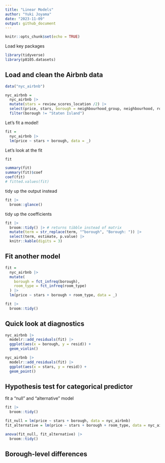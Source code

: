 ```yaml
---
title: "Linear Models"
author: "Yuki Joyama"
date: "2023-11-09"
output: github_document
---
```


```r
knitr::opts_chunk$set(echo = TRUE)
```

Load key packages
```r
library(tidyverse)
library(p8105.datasets)
```

## Load and clean the Airbnb data

```r
data("nyc_airbnb")

nyc_airbnb = 
  nyc_airbnb |> 
  mutate(stars = review_scores_location /2) |> 
  select(price, stars, borough = neighbourhood_group, neighbourhood, room_type) |> 
  filter(borough != "Staten Island")
```


Let's fit a model!

```r
fit = 
  nyc_airbnb |> 
  lm(price ~ stars + borough, data = _)
```

Let's look at the fit

```r
fit

summary(fit)
summary(fit)$coef
coef(fit)
# fitted.values(fit)
```

tidy up the output instead

```r
fit |> 
  broom::glance()
```

tidy up the coefficients

```r
fit |> 
  broom::tidy() |> # returns tibble instead of matrix
  mutate(term = str_replace(term, "^borough", "Borough: ")) |> 
  select(term, estimate, p.value) |> 
  knitr::kable(digits = 3)
```


## Fit another model

```r
fit = 
  nyc_airbnb |> 
  mutate(
    borough = fct_infreq(borough),
    room_type = fct_infreq(room_type)
  ) |> 
  lm(price ~ stars + borough + room_type, data = _)

fit |> 
  broom::tidy()
```


## Quick look at diagnostics

```r
nyc_airbnb |> 
  modelr::add_residuals(fit) |> 
  ggplot(aes(x = borough, y = resid)) +
  geom_violin() 

nyc_airbnb |> 
  modelr::add_residuals(fit) |> 
  ggplot(aes(x = stars, y = resid)) +
  geom_point() 
```

## Hypothesis test for categorical predictor

fit a "null" and "alternative" model

```r
fit |> 
  broom::tidy()

fit_null = lm(price ~ stars + borough, data = nyc_airbnb)
fit_alternative = lm(price ~ stars + borough + room_type, data = nyc_airbnb)

anova(fit_null, fit_alternative) |> 
  broom::tidy()
```

## Borough-level differences













